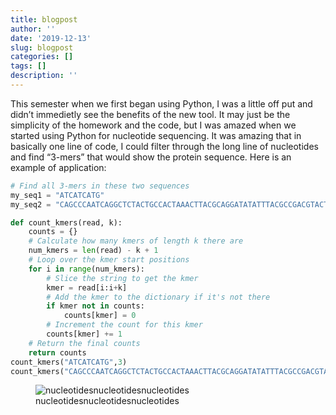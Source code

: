 ```yaml
---
title: blogpost
author: ''
date: '2019-12-13'
slug: blogpost
categories: []
tags: []
description: ''
---
```




This semester when we first began using Python, I was a little off put and didn't immedietly see the benefits of the new tool. It may just be the simplicity of the homework and the code, but I was amazed when we started using Python for nucleotide sequencing. It was amazing that in basically one line of code, I could filter through the long line of nucleotides and find "3-mers" that would show the protein sequence. Here is an example of application:

```python
# Find all 3-mers in these two sequences
my_seq1 = "ATCATCATG"
my_seq2 = "CAGCCCAATCAGGCTCTACTGCCACTAAACTTACGCAGGATATATTTACGCCGACGTACT"

def count_kmers(read, k):
    counts = {}
    # Calculate how many kmers of length k there are
    num_kmers = len(read) - k + 1
    # Loop over the kmer start positions
    for i in range(num_kmers):
        # Slice the string to get the kmer
        kmer = read[i:i+k]
        # Add the kmer to the dictionary if it's not there
        if kmer not in counts:
            counts[kmer] = 0
        # Increment the count for this kmer
        counts[kmer] += 1
    # Return the final counts
    return counts
count_kmers("ATCATCATG",3)
count_kmers("CAGCCCAATCAGGCTCTACTGCCACTAAACTTACGCAGGATATATTTACGCCGACGTACT",3)
```

![nucleotidesnucleotidesnucleotides](/post/2019-12-12-blogpost_files/nucleotide.png)